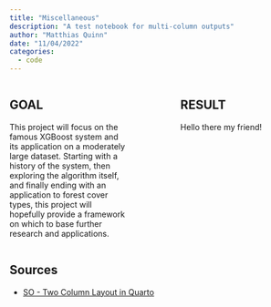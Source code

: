 ```yaml
---
title: "Miscellaneous"
description: "A test notebook for multi-column outputs"
author: "Matthias Quinn"
date: "11/04/2022"
categories:
  - code
---
```

:::: {.columns}

::: {.column width="40%"}
## GOAL

This project will focus on the famous XGBoost system and its application on a moderately large dataset. Starting with a history of the system, then exploring the algorithm itself, and finally ending with an application to forest cover types, this project will hopefully provide a framework on which to base further research and applications.
:::

::: {.column width="10%"}
<!-- empty column to create gap -->
:::

::: {.column width="40%"}
## RESULT

Hello there my friend!
:::

::::


## Sources
* [SO - Two Column Layout in Quarto](https://stackoverflow.com/questions/74162212/two-columns-layout-in-quarto)